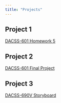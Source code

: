 ```yaml
---
title: "Projects"
---
```


## Project 1

<a href="files/MicheleCarlin_hw5.html" target="_blank">DACSS-601 Homework 5</a>

## Project 2

[DACSS-601 Final Project](Project2/MicheleCarlin_FinalProject.html)

## Project 3

<a href="files/Storyboard.html" target="_blank">DACSS-690V Storyboard</a>
